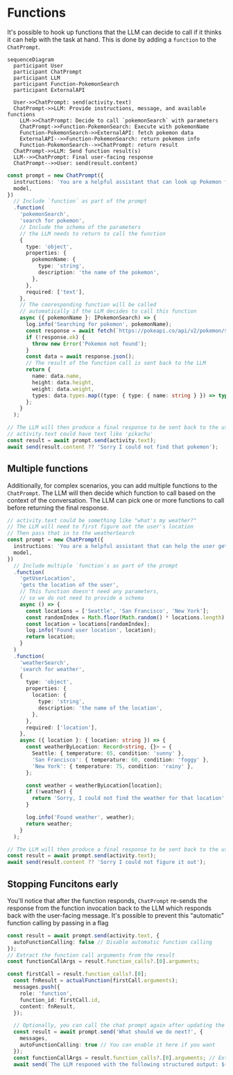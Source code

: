 # Functions

It's possible to hook up functions that the LLM can decide to call if it thinks it can help with the task at hand. This is done by adding a `function` to the `ChatPrompt`.

```mermaid
sequenceDiagram
  participant User
  participant ChatPrompt
  participant LLM
  participant Function-PokemonSearch
  participant ExternalAPI

  User->>ChatPrompt: send(activity.text)
  ChatPrompt->>LLM: Provide instructions, message, and available functions
    LLM->>ChatPrompt: Decide to call `pokemonSearch` with parameters
    ChatPrompt->>Function-PokemonSearch: Execute with pokemonName
    Function-PokemonSearch->>ExternalAPI: fetch pokemon data
    ExternalAPI-->>Function-PokemonSearch: return pokemon info
    Function-PokemonSearch-->>ChatPrompt: return result
  ChatPrompt->>LLM: Send function result(s)
  LLM-->>ChatPrompt: Final user-facing response
  ChatPrompt-->>User: send(result.content)
```

```ts
const prompt = new ChatPrompt({
  instructions: 'You are a helpful assistant that can look up Pokemon for the user.',
  model,
})
  // Include `function` as part of the prompt
  .function(
    'pokemonSearch',
    'search for pokemon',
    // Include the schema of the parameters
    // the LLM needs to return to call the function
    {
      type: 'object',
      properties: {
        pokemonName: {
          type: 'string',
          description: 'the name of the pokemon',
        },
      },
      required: ['text'],
    },
    // The cooresponding function will be called
    // automatically if the LLM decides to call this function
    async ({ pokemonName }: IPokemonSearch) => {
      log.info('Searching for pokemon', pokemonName);
      const response = await fetch(`https://pokeapi.co/api/v2/pokemon/${pokemonName}`);
      if (!response.ok) {
        throw new Error('Pokemon not found');
      }
      const data = await response.json();
      // The result of the function call is sent back to the LLM
      return {
        name: data.name,
        height: data.height,
        weight: data.weight,
        types: data.types.map((type: { type: { name: string } }) => type.type.name),
      };
    }
  );

// The LLM will then produce a final response to be sent back to the user
// activity.text could have text like 'pikachu'
const result = await prompt.send(activity.text);
await send(result.content ?? 'Sorry I could not find that pokemon');
```

## Multiple functions

Additionally, for complex scenarios, you can add multiple functions to the `ChatPrompt`. The LLM will then decide which function to call based on the context of the conversation. The LLM can pick one or more functions to call before returning the final response.

```ts
// activity.text could be something like "what's my weather?"
// The LLM will need to first figure out the user's location
// Then pass that in to the weatherSearch
const prompt = new ChatPrompt({
  instructions: 'You are a helpful assistant that can help the user get the weather',
  model,
})
  // Include multiple `function`s as part of the prompt
  .function(
    'getUserLocation',
    'gets the location of the user',
    // This function doesn't need any parameters,
    // so we do not need to provide a schema
    async () => {
      const locations = ['Seattle', 'San Francisco', 'New York'];
      const randomIndex = Math.floor(Math.random() * locations.length);
      const location = locations[randomIndex];
      log.info('Found user location', location);
      return location;
    }
  )
  .function(
    'weatherSearch',
    'search for weather',
    {
      type: 'object',
      properties: {
        location: {
          type: 'string',
          description: 'the name of the location',
        },
      },
      required: ['location'],
    },
    async ({ location }: { location: string }) => {
      const weatherByLocation: Record<string, {}> = {
        Seattle: { temperature: 65, condition: 'sunny' },
        'San Francisco': { temperature: 60, condition: 'foggy' },
        'New York': { temperature: 75, condition: 'rainy' },
      };

      const weather = weatherByLocation[location];
      if (!weather) {
        return 'Sorry, I could not find the weather for that location';
      }

      log.info('Found weather', weather);
      return weather;
    }
  );

// The LLM will then produce a final response to be sent back to the user
const result = await prompt.send(activity.text);
await send(result.content ?? 'Sorry I could not figure it out');
```

## Stopping Funcitons early

You'll notice that after the function responds, `ChatPrompt` re-sends the response from the function invocation back to the LLM which responds back with the user-facing message. It's possible to prevent this "automatic" function calling by passing in a flag

```ts
const result = await prompt.send(activity.text, {
  autoFunctionCalling: false // Disable automatic function calling
});
// Extract the function call arguments from the result
const functionCallArgs = result.function_calls?.[0].arguments;

const firstCall = result.function_calls?.[0];
  const fnResult = actualFunction(firstCall.arguments);
  messages.push({
    role: 'function',
    function_id: firstCall.id,
    content: fnResult,
  });

  // Optionally, you can call the chat prompt again after updating the messages with the results
  const result = await prompt.send('What should we do next?', {
    messages,
    autoFunctionCalling: true // You can enable it here if you want
  });
  const functionCallArgs = result.function_calls?.[0].arguments; // Extract the function call arguments
  await send(`The LLM responed with the following structured output: ${JSON.stringify(functionCallArgs, undefined, 2)}.`);
```